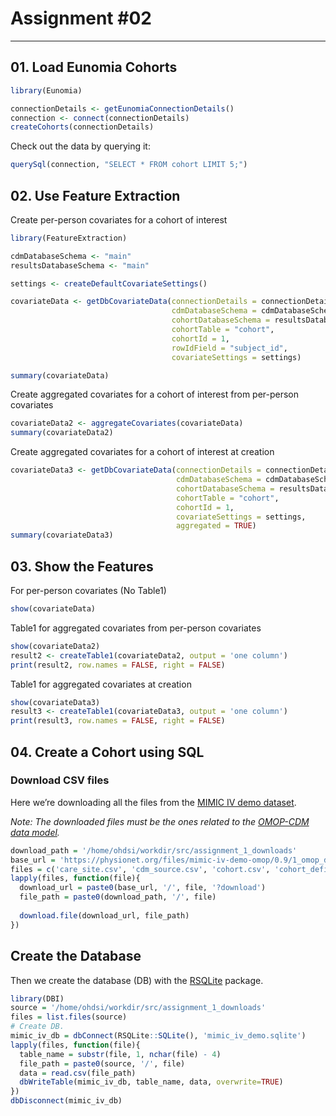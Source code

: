# Assignment #02

---

## 01. Load Eunomia Cohorts

```r
library(Eunomia)

connectionDetails <- getEunomiaConnectionDetails()
connection <- connect(connectionDetails)
createCohorts(connectionDetails)
```

Check out the data by querying it:

```r
querySql(connection, "SELECT * FROM cohort LIMIT 5;")
```

## 02. Use Feature Extraction

Create per-person covariates for a cohort of interest

```r
library(FeatureExtraction)

cdmDatabaseSchema <- "main"
resultsDatabaseSchema <- "main"

settings <- createDefaultCovariateSettings()

covariateData <- getDbCovariateData(connectionDetails = connectionDetails,
                                    cdmDatabaseSchema = cdmDatabaseSchema,
                                    cohortDatabaseSchema = resultsDatabaseSchema,
                                    cohortTable = "cohort",
                                    cohortId = 1,
                                    rowIdField = "subject_id",
                                    covariateSettings = settings)

summary(covariateData)
```

Create aggregated covariates for a cohort of interest from per-person covariates

```r
covariateData2 <- aggregateCovariates(covariateData)
summary(covariateData2)
```

Create aggregated covariates for a cohort of interest at creation

```r
covariateData3 <- getDbCovariateData(connectionDetails = connectionDetails,
                                     cdmDatabaseSchema = cdmDatabaseSchema,
                                     cohortDatabaseSchema = resultsDatabaseSchema,
                                     cohortTable = "cohort",
                                     cohortId = 1,
                                     covariateSettings = settings,
                                     aggregated = TRUE)
summary(covariateData3)
```

## 03. Show the Features

For per-person covariates (No Table1)

```r
show(covariateData)
```

Table1 for aggregated covariates from per-person covariates

```r
show(covariateData2)
result2 <- createTable1(covariateData2, output = 'one column')
print(result2, row.names = FALSE, right = FALSE)
```

Table1 for aggregated covariates at creation

```r
show(covariateData3)
result3 <- createTable1(covariateData3, output = 'one column')
print(result3, row.names = FALSE, right = FALSE)
```

## 04. Create a Cohort using SQL

### Download CSV files

Here we're downloading all the files from the [MIMIC IV demo dataset](https://physionet.org/content/mimic-iv-demo-omop/0.9/1_omop_data_csv/#files-panel).

*Note: The downloaded files must be the ones related to the [OMOP-CDM data model](https://ohdsi.github.io/TheBookOfOhdsi/CommonDataModel.html).*

```r
download_path = '/home/ohdsi/workdir/src/assignment_1_downloads'
base_url = 'https://physionet.org/files/mimic-iv-demo-omop/0.9/1_omop_data_csv'
files = c('care_site.csv', 'cdm_source.csv', 'cohort.csv', 'cohort_definition.csv', 'condition_era.csv', 'condition_occurrence.csv',  'cost.csv', 'device_exposure.csv', 'dose_era.csv', 'drug_era.csv', 'drug_exposure.csv', 'fact_relationship.csv', 'location.csv', 'measurement.csv', 'metadata.csv', 'note.csv', 'note_nlp.csv', 'observation.csv', 'observation_period.csv', 'payer_plan_period.csv', 'person.csv', 'procedure_occurrence.csv', 'provider.csv', 'specimen.csv', 'visit_detail.csv', 'visit_occurrence.csv')
lapply(files, function(file){
  download_url = paste0(base_url, '/', file, '?download')
  file_path = paste0(download_path, '/', file)
  
  download.file(download_url, file_path)
})
```

## Create the Database

Then we create the database (DB) with the [RSQLite](https://cran.r-project.org/web/packages/RSQLite/vignettes/RSQLite.html) package.

```r
library(DBI)
source = '/home/ohdsi/workdir/src/assignment_1_downloads'
files = list.files(source)
# Create DB.
mimic_iv_db = dbConnect(RSQLite::SQLite(), 'mimic_iv_demo.sqlite')
lapply(files, function(file){
  table_name = substr(file, 1, nchar(file) - 4)
  file_path = paste0(source, '/', file)
  data = read.csv(file_path)
  dbWriteTable(mimic_iv_db, table_name, data, overwrite=TRUE)
})
dbDisconnect(mimic_iv_db)
```